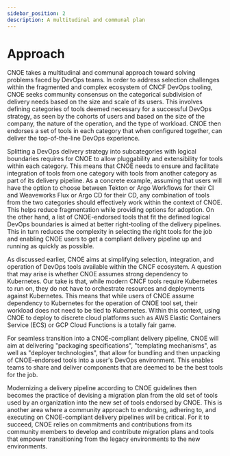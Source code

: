 ```yaml
---
sidebar_position: 2
description: A multitudinal and communal plan
---
```


# Approach

CNOE takes a multitudinal and communal approach toward solving problems faced by DevOps teams. In order to address selection challenges within the fragmented and complex ecosystem of CNCF DevOps tooling, CNOE seeks community consensus on the categorical subdivision of delivery needs based on the size and scale of its users. This involves defining categories of tools deemed necessary for a successful DevOps strategy, as seen by the cohorts of users and based on the size of the company, the nature of the operation, and the type of workload. CNOE then endorses a set of tools in each category that when configured together, can deliver the top-of-the-line DevOps experience.

Splitting a DevOps delivery strategy into subcategories with logical boundaries requires for CNOE to allow pluggability and extensibility for tools within each category. This means that CNOE needs to ensure and facilitate integration of tools from one category with tools from another category as part of its delivery pipeline. As a concrete example, assuming that users will have the option to choose between Tekton or Argo Workflows for their CI and Weaveworks Flux or Argo CD for their CD, any combination of tools from the two categories should effectively work within the context of CNOE. This helps reduce fragmentation while providing options for adoption. On the other hand, a list of CNOE-endorsed tools that fit the defined logical DevOps boundaries is aimed at better right-tooling of the delivery pipelines. This in turn reduces the complexity in selecting the right tools for the job and enabling CNOE users to get a compliant delivery pipeline up and running as quickly as possible.

As discussed earlier, CNOE aims at simplifying selection, integration, and operation of DevOps tools available within the CNCF ecosystem. A question that may arise is whether CNOE assumes strong dependency to Kubernetes. Our take is that, while modern CNCF tools require Kubernetes to run on, they do not have to orchestrate resources and deployments against Kubernetes. This means that while users of CNOE assume dependency to Kubernetes for the operation of CNOE tool set, their workload does not need to be tied to Kubernetes. Within this context, using CNOE to deploy to discrete cloud platforms such as AWS Elastic Containers Service (ECS) or GCP Cloud Functions is a totally fair game.

For seamless transition into a CNOE-compliant delivery pipeline, CNOE will aim at delivering "packaging specifications", "templating mechanisms", as well as "deployer technologies", that allow for bundling and then unpacking of CNOE-endorsed tools into a user's DevOps environment. This enables teams to share and deliver components that are deemed to be the best tools for the job.

Modernizing a delivery pipeline according to CNOE guidelines then becomes the practice of devising a migration plan from the old set of tools used by an organization into the new set of tools endorsed by CNOE. This is another area where a community approach to endorsing, adhering to, and executing on CNOE-compliant delivery pipelines will be critical. For it to succeed, CNOE relies on commitments and contributions from its community members to develop and contribute migration plans and tools that empower transitioning from the legacy environments to the new environments.

